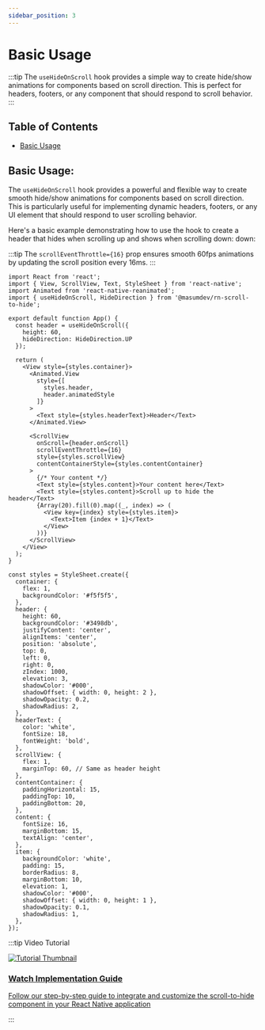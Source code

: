 ```yaml
---
sidebar_position: 3
---
```


# Basic Usage

:::tip
The `useHideOnScroll` hook provides a simple way to create hide/show animations for components based on scroll direction. This is perfect for headers, footers, or any component that should respond to scroll behavior.
:::

## Table of Contents
- [Basic Usage](#basic-usage)

## Basic Usage:
The `useHideOnScroll` hook provides a powerful and flexible way to create smooth hide/show animations for components based on scroll direction. This is particularly useful for implementing dynamic headers, footers, or any UI element that should respond to user scrolling behavior.

Here's a basic example demonstrating how to use the hook to create a header that hides when scrolling up and shows when scrolling down: down:

:::tip
The `scrollEventThrottle={16}` prop ensures smooth 60fps animations by updating the scroll position every 16ms.
:::

```tsx
import React from 'react';
import { View, ScrollView, Text, StyleSheet } from 'react-native';
import Animated from 'react-native-reanimated';
import { useHideOnScroll, HideDirection } from '@masumdev/rn-scroll-to-hide';

export default function App() {
  const header = useHideOnScroll({
    height: 60,
    hideDirection: HideDirection.UP
  });

  return (
    <View style={styles.container}>
      <Animated.View
        style={[
          styles.header,
          header.animatedStyle
        ]}
      >
        <Text style={styles.headerText}>Header</Text>
      </Animated.View>

      <ScrollView
        onScroll={header.onScroll}
        scrollEventThrottle={16}
        style={styles.scrollView}
        contentContainerStyle={styles.contentContainer}
      >
        {/* Your content */}
        <Text style={styles.content}>Your content here</Text>
        <Text style={styles.content}>Scroll up to hide the header</Text>
        {Array(20).fill(0).map((_, index) => (
          <View key={index} style={styles.item}>
            <Text>Item {index + 1}</Text>
          </View>
        ))}
      </ScrollView>
    </View>
  );
}

const styles = StyleSheet.create({
  container: {
    flex: 1,
    backgroundColor: '#f5f5f5',
  },
  header: {
    height: 60,
    backgroundColor: '#3498db',
    justifyContent: 'center',
    alignItems: 'center',
    position: 'absolute',
    top: 0,
    left: 0,
    right: 0,
    zIndex: 1000,
    elevation: 3,
    shadowColor: '#000',
    shadowOffset: { width: 0, height: 2 },
    shadowOpacity: 0.2,
    shadowRadius: 2,
  },
  headerText: {
    color: 'white',
    fontSize: 18,
    fontWeight: 'bold',
  },
  scrollView: {
    flex: 1,
    marginTop: 60, // Same as header height
  },
  contentContainer: {
    paddingHorizontal: 15,
    paddingTop: 10,
    paddingBottom: 20,
  },
  content: {
    fontSize: 16,
    marginBottom: 15,
    textAlign: 'center',
  },
  item: {
    backgroundColor: 'white',
    padding: 15,
    borderRadius: 8,
    marginBottom: 10,
    elevation: 1,
    shadowColor: '#000',
    shadowOffset: { width: 0, height: 1 },
    shadowOpacity: 0.1,
    shadowRadius: 1,
  },
});
```

:::tip Video Tutorial
<div style={{ display: 'flex', flexDirection: 'column', marginTop: '20px', marginBottom: '20px' }}>
  <a href="/docs/rn-scroll-to-hide/tutorial#video-tutorial" style={{ textDecoration: 'none' }}>
    <div style={{ textAlign: 'center', padding: '20px', border: '1px solid #e0e0e0', borderRadius: '8px', width: '100%', background: 'rgb(187, 196, 185)' }}>
      <img src="https://img.youtube.com/vi/udjs1sdXJTU/maxresdefault.jpg" alt="Tutorial Thumbnail" style={{ width: '100%', borderRadius: '4px', marginBottom: '15px' }} />
      <h3 style={{ margin: '0', color: 'rgb(38, 121, 67)' }}>Watch Implementation Guide</h3>
      <p style={{ margin: '10px 0 0', color: 'rgb(51, 54, 51)' }}>Follow our step-by-step guide to integrate and customize the scroll-to-hide component in your React Native application</p>
    </div>
  </a>
</div>
:::